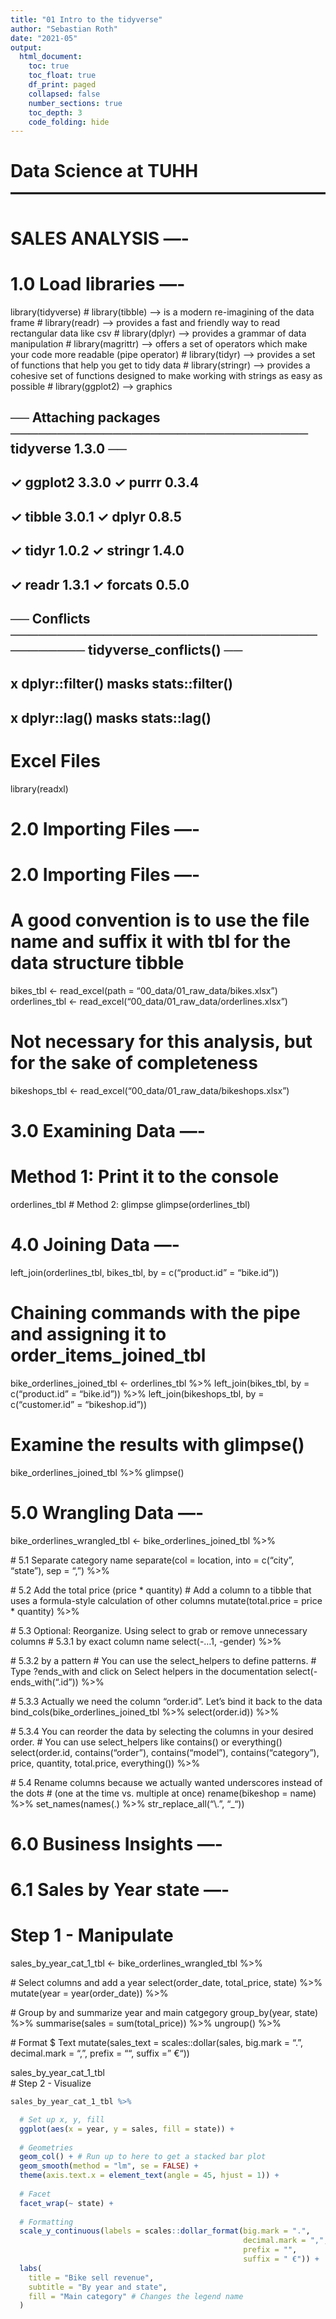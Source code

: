 ```yaml
---
title: "01 Intro to the tidyverse"
author: "Sebastian Roth"
date: "2021-05"
output:
  html_document:
    toc: true
    toc_float: true
    df_print: paged
    collapsed: false
    number_sections: true
    toc_depth: 3
    code_folding: hide
---
```


# Data Science at TUHH ------------------------------------------------------
# SALES ANALYSIS ----

# 1.0 Load libraries ----

library(tidyverse)
#  library(tibble)    --> is a modern re-imagining of the data frame
#  library(readr)     --> provides a fast and friendly way to read rectangular data like csv
#  library(dplyr)     --> provides a grammar of data manipulation
#  library(magrittr)  --> offers a set of operators which make your code more readable (pipe operator)
#  library(tidyr)     --> provides a set of functions that help you get to tidy data
#  library(stringr)   --> provides a cohesive set of functions designed to make working with strings as easy as possible
#  library(ggplot2)   --> graphics

## ── Attaching packages ──────────────────────────────── tidyverse 1.3.0 ──
## ✓ ggplot2 3.3.0     ✓ purrr   0.3.4
## ✓ tibble  3.0.1     ✓ dplyr   0.8.5
## ✓ tidyr   1.0.2     ✓ stringr 1.4.0
## ✓ readr   1.3.1     ✓ forcats 0.5.0
## ── Conflicts ───────────────────────────────────────── tidyverse_conflicts() ──
## x dplyr::filter() masks stats::filter()
## x dplyr::lag()    masks stats::lag()

# Excel Files
library(readxl)

# 2.0 Importing Files ----

# 2.0 Importing Files ----
# A good convention is to use the file name and suffix it with tbl for the data structure tibble
bikes_tbl      <- read_excel(path = "00_data/01_raw_data/bikes.xlsx")
orderlines_tbl <- read_excel("00_data/01_raw_data/orderlines.xlsx")

# Not necessary for this analysis, but for the sake of completeness
bikeshops_tbl  <- read_excel("00_data/01_raw_data/bikeshops.xlsx")


# 3.0 Examining Data ----
# Method 1: Print it to the console
orderlines_tbl
# Method 2: glimpse
glimpse(orderlines_tbl)

# 4.0 Joining Data ----
left_join(orderlines_tbl, bikes_tbl, by = c("product.id" = "bike.id"))


# Chaining commands with the pipe and assigning it to order_items_joined_tbl

bike_orderlines_joined_tbl <- orderlines_tbl %>%
  left_join(bikes_tbl, by = c("product.id" = "bike.id")) %>%
  left_join(bikeshops_tbl, by = c("customer.id" = "bikeshop.id"))

# Examine the results with glimpse()
bike_orderlines_joined_tbl %>% glimpse()


# 5.0 Wrangling Data ----
bike_orderlines_wrangled_tbl <- bike_orderlines_joined_tbl %>%
  
  # 5.1 Separate category name
  separate(col    = location,
           into   = c("city", "state"),
           sep    = ",") %>%
  
  # 5.2 Add the total price (price * quantity) 
  # Add a column to a tibble that uses a formula-style calculation of other columns
  mutate(total.price = price * quantity) %>%
  
  # 5.3 Optional: Reorganize. Using select to grab or remove unnecessary columns
  # 5.3.1 by exact column name
  select(-...1, -gender) %>%
  
  # 5.3.2 by a pattern
  # You can use the select_helpers to define patterns. 
  # Type ?ends_with and click on Select helpers in the documentation
  select(-ends_with(".id")) %>%
  
  # 5.3.3 Actually we need the column "order.id". Let's bind it back to the data
  bind_cols(bike_orderlines_joined_tbl %>% select(order.id)) %>% 
  
  # 5.3.4 You can reorder the data by selecting the columns in your desired order.
  # You can use select_helpers like contains() or everything()
  select(order.id, contains("order"), contains("model"), contains("category"),
         price, quantity, total.price,
         everything()) %>%
  
  # 5.4 Rename columns because we actually wanted underscores instead of the dots
  # (one at the time vs. multiple at once)
  rename(bikeshop = name) %>%
  set_names(names(.) %>% str_replace_all("\\.", "_"))
  

# 6.0 Business Insights ----
# 6.1 Sales by Year state ----

# Step 1 - Manipulate
sales_by_year_cat_1_tbl <- bike_orderlines_wrangled_tbl %>%
  
  # Select columns and add a year
  select(order_date, total_price, state) %>%
  mutate(year = year(order_date)) %>%
  
  # Group by and summarize year and main catgegory
  group_by(year, state) %>%
  summarise(sales = sum(total_price)) %>%
  ungroup() %>%
  
  # Format $ Text
  mutate(sales_text = scales::dollar(sales, big.mark = ".", 
                                     decimal.mark = ",", 
                                     prefix = "", 
                                     suffix = " €"))

sales_by_year_cat_1_tbl  
# Step 2 - Visualize
```r

sales_by_year_cat_1_tbl %>%

  # Set up x, y, fill
  ggplot(aes(x = year, y = sales, fill = state)) +
  
  # Geometries
  geom_col() + # Run up to here to get a stacked bar plot
  geom_smooth(method = "lm", se = FALSE) +
  theme(axis.text.x = element_text(angle = 45, hjust = 1)) +
  
  # Facet
  facet_wrap(~ state) +
  
  # Formatting
  scale_y_continuous(labels = scales::dollar_format(big.mark = ".", 
                                                    decimal.mark = ",", 
                                                    prefix = "", 
                                                    suffix = " €")) +
  labs(
    title = "Bike sell revenue",
    subtitle = "By year and state",
    fill = "Main category" # Changes the legend name
  )
```

